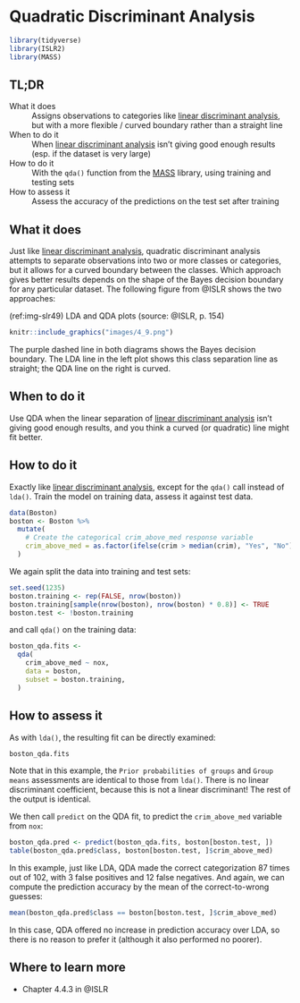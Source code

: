 # Quadratic Discriminant Analysis {#quadratic-discriminant-analysis}

```r
library(tidyverse)
library(ISLR2)
library(MASS)
```

## TL;DR

What it does
: Assigns observations to categories like [linear discriminant analysis](#linear-discriminant-analysis), but with a more flexible / curved boundary rather than a straight line

When to do it
: When [linear discriminant analysis](#linear-discriminant-analysis) isn't giving good enough results (esp. if the dataset is very large)

How to do it
: With the `qda()` function from the [MASS](https://cran.r-project.org/package=MASS) library, using training and testing sets 

How to assess it
: Assess the accuracy of the predictions on the test set after training

## What it does

Just like [linear discriminant analysis](#linear-discriminant-analysis), quadratic discriminant analysis attempts to separate observations into two or more classes or categories, but it allows for a curved boundary between the classes. Which approach gives better results depends on the shape of the Bayes decision boundary for any particular dataset. The following figure from @ISLR shows the two approaches:

(ref:img-slr49) LDA and QDA plots (source: @ISLR, p. 154)

```r
knitr::include_graphics("images/4_9.png")
```

The purple dashed line in both diagrams shows the Bayes decision boundary. The LDA line in the left plot shows this class separation line as straight; the QDA line on the right is curved.

## When to do it

Use QDA when the linear separation of [linear discriminant analysis](#linear-discriminant-analysis) isn't giving good enough results, and you think a curved (or quadratic) line might fit better.

## How to do it

Exactly like [linear discriminant analysis](#linear-discriminant-analysis), except for the `qda()` call instead of `lda()`. Train the model on training data, assess it against test data.

```r
data(Boston)
boston <- Boston %>%
  mutate(
    # Create the categorical crim_above_med response variable
    crim_above_med = as.factor(ifelse(crim > median(crim), "Yes", "No")),
  )
```

We again split the data into training and test sets:

```r
set.seed(1235)
boston.training <- rep(FALSE, nrow(boston))
boston.training[sample(nrow(boston), nrow(boston) * 0.8)] <- TRUE
boston.test <- !boston.training
```

and call `qda()` on the training data:

```r
boston_qda.fits <-
  qda(
    crim_above_med ~ nox,
    data = boston,
    subset = boston.training,
  )
```

## How to assess it

As with `lda()`, the resulting fit can be directly examined:

```r
boston_qda.fits
```

Note that in this example, the `Prior probabilities of groups` and `Group means` assessments are identical to those from `lda()`. There is no linear discriminant coefficient, because this is not a linear discriminant! The rest of the output is identical.

We then call `predict` on the QDA fit, to predict the `crim_above_med` variable from `nox`:

```r
boston_qda.pred <- predict(boston_qda.fits, boston[boston.test, ])
table(boston_qda.pred$class, boston[boston.test, ]$crim_above_med)
```

In this example, just like LDA, QDA made the correct categorization 87 times out of 102, with 3 false positives and 12 false negatives. And again, we can compute the prediction accuracy by the mean of the correct-to-wrong guesses:

```r
mean(boston_qda.pred$class == boston[boston.test, ]$crim_above_med)
```

In this case, QDA offered no increase in prediction accuracy over LDA, so there is no reason to prefer it (although it also performed no poorer).

## Where to learn more

- Chapter 4.4.3 in @ISLR

